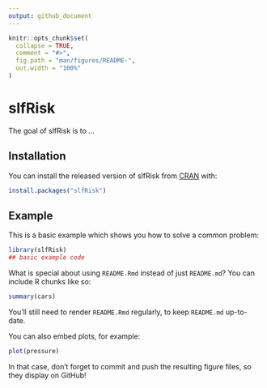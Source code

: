 ```yaml
---
output: github_document
---
```


<!-- README.md is generated from README.Rmd. Please edit that file -->

```r
knitr::opts_chunk$set(
  collapse = TRUE,
  comment = "#>",
  fig.path = "man/figures/README-",
  out.width = "100%"
)
```

# slfRisk

<!-- badges: start -->
<!-- badges: end -->

The goal of slfRisk is to ...

## Installation

You can install the released version of slfRisk from [CRAN](https://CRAN.R-project.org) with:

``` r
install.packages("slfRisk")
```

## Example

This is a basic example which shows you how to solve a common problem:

```r
library(slfRisk)
## basic example code
```

What is special about using `README.Rmd` instead of just `README.md`? You can include R chunks like so:

```r
summary(cars)
```

You'll still need to render `README.Rmd` regularly, to keep `README.md` up-to-date.

You can also embed plots, for example:

```r
plot(pressure)
```

In that case, don't forget to commit and push the resulting figure files, so they display on GitHub!

